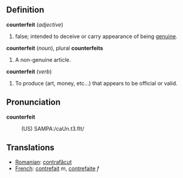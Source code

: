 == Definition ==

<b>counterfeit</b> (<i>adjective</i>)
# false; intended to deceive or carry appearance of being [[genuine]].

<b>counterfeit</b> (<i>noun</i>), plural <b>counterfeits</b>
# A non-genuine article.

<b>counterfeit</b> (<i>verb</i>)
# To produce (art, money, etc...) that appears to be official or valid.


== Pronunciation ==

<b>counterfeit</b>
:(US) SAMPA:/caUn.t3.fIt/

== Translations ==

*[[Romanian]]: [[contrafăcut]]
*[[French]]: [[contrefait]] ''m'', [[contrefaite]] ''f''
